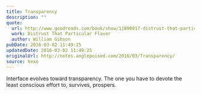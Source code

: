 ```yaml
---
title: Transparency
description: ""
quote:
  url: http://www.goodreads.com/book/show/11890817-distrust-that-particular-flavor
  work: Distrust That Particular Flavor
  author: William Gibson
pubDate: 2016-03-02 11:49:25
updatedDate: 2016-03-02 11:49:25
originalUrl: http://notes.anglepoised.com/2016/03/Transparency/
source: hexo
---
```


Interface evolves toward transparency. The one you have to devote the least conscious effort to, survives, prospers.
